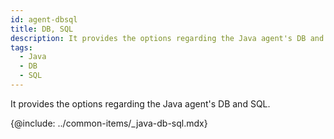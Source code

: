 ```yaml
---
id: agent-dbsql
title: DB, SQL
description: It provides the options regarding the Java agent's DB and SQL.
tags:
  - Java
  - DB
  - SQL
---
```


It provides the options regarding the Java agent's DB and SQL.

{@include: ../common-items/_java-db-sql.mdx}
